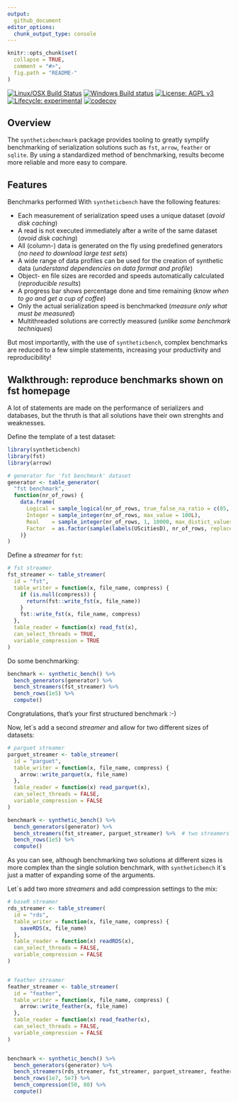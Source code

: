 ```yaml
---
output:
  github_document
editor_options: 
  chunk_output_type: console
---
```


<!-- README.md is generated from README.Rmd. Please edit that file -->

```r
knitr::opts_chunk$set(
  collapse = TRUE,
  comment = "#>",
  fig.path = "README-"
)
```

<!-- <img src="logo.png" align="right" /> -->

[![Linux/OSX Build Status](https://travis-ci.org/fstpackage/syntheticbench.svg?branch=develop)](https://travis-ci.org/fstpackage/syntheticbench)
[![Windows Build status](https://ci.appveyor.com/api/projects/status/rng88laj6o2fj2dy?svg=true)](https://ci.appveyor.com/project/fstpackage/syntheticbench)
[![License: AGPL v3](https://img.shields.io/badge/License-AGPL%20v3-blue.svg)](https://www.gnu.org/licenses/agpl-3.0)
[![Lifecycle: experimental](https://img.shields.io/badge/lifecycle-experimental-blue.svg)](https://www.tidyverse.org/lifecycle/#experimental)
[![codecov](https://codecov.io/gh/fstpackage/syntheticbench/branch/develop/graph/badge.svg)](https://codecov.io/gh/fstpackage/syntheticbench)

## Overview

The `syntheticbenchmark` package provides tooling to greatly symplify benchmarking of serialization solutions such as `fst`, `arrow`, `feather` or `sqlite`. By using a standardized method of benchmarking, results become more reliable and more easy to compare.


## Features

Benchmarks performed With `syntheticbench` have the following features:

* Each measurement of serialization speed uses a unique dataset (_avoid disk caching_)
* A read is not executed immediately after a write of the same dataset  (_avoid disk caching_)
* All (column-) data is generated on the fly using predefined generators (_no need to download large test sets_)
* A wide range of data profiles can be used for the creation of synthetic data (_understand dependencies on data format and profile_)
* Object- en file sizes are recorded and speeds automatically calculated (_reproducible results_)
* A progress bar shows percentage done and time remaining (_know when to go and get a cup of coffee_)
* Only the actual serialization speed is benchmarked (_measure only what must be measured_)
* Multithreaded solutions are correctly measured (_unlike some benchmark techniques_)

But most importantly, with the use of `syntheticbench`, complex benchmarks are reduced to a few simple statements, increasing your productivity and reproducibility!


## Walkthrough: reproduce benchmarks shown on fst homepage

A lot of statements are made on the performance of serializers and databases, but the thruth is that all solutions have their own strenghts and weaknesses.

Define the template of a test dataset:

```r
library(syntheticbench)
library(fst)
library(arrow)

# generator for 'fst benchmark' dataset
generator <- table_generator(
  "fst benchmark",
  function(nr_of_rows) {
    data.frame(
      Logical = sample_logical(nr_of_rows, true_false_na_ratio = c(85, 10, 5)),
      Integer = sample_integer(nr_of_rows, max_value = 100L),
      Real    = sample_integer(nr_of_rows, 1, 10000, max_distict_values = 20) / 100,
      Factor  = as.factor(sample(labels(UScitiesD), nr_of_rows, replace = TRUE))
    )}
)
```

Define a _streamer_ for `fst`:

```r
# fst streamer
fst_streamer <- table_streamer(
  id = "fst",
  table_writer = function(x, file_name, compress) {
    if (is.null(compress)) {
      return(fst::write_fst(x, file_name))
    }
    fst::write_fst(x, file_name, compress)
  },
  table_reader = function(x) read_fst(x),
  can_select_threads = TRUE,
  variable_compression = TRUE
)
```

Do some benchmarking:

```r
benchmark <- synthetic_bench() %>%
  bench_generators(generator) %>%
  bench_streamers(fst_streamer) %>%
  bench_rows(1e5) %>%
  compute()
```

Congratulations, that's your first structured benchmark :-)

Now, let´s add a second _streamer_ and allow for two different sizes of datasets:

```r
# parguet streamer
parguet_streamer <- table_streamer(
  id = "parguet",
  table_writer = function(x, file_name, compress) {
    arrow::write_parquet(x, file_name)
  },
  table_reader = function(x) read_parquet(x),
  can_select_threads = FALSE,
  variable_compression = FALSE
)

benchmark <- synthetic_bench() %>%
  bench_generators(generator) %>%
  bench_streamers(fst_streamer, parguet_streamer) %>%  # two streamers
  bench_rows(1e5) %>%
  compute()
```

As you can see, although benchmarking two solutions at different sizes is more complex than the single solution benchmark, with `syntheticbench` it´s just a matter of expanding some of the arguments.

Let´s add two more _streamers_ and add compression settings to the mix:

```r
# baseR streamer
rds_streamer <- table_streamer(
  id = "rds",
  table_writer = function(x, file_name, compress) {
    saveRDS(x, file_name)
  },
  table_reader = function(x) readRDS(x),
  can_select_threads = FALSE,
  variable_compression = FALSE
)


# feather streamer
feather_streamer <- table_streamer(
  id = "feather",
  table_writer = function(x, file_name, compress) {
    arrow::write_feather(x, file_name)
  },
  table_reader = function(x) read_feather(x),
  can_select_threads = FALSE,
  variable_compression = FALSE
)


benchmark <- synthetic_bench() %>%
  bench_generators(generator) %>%
  bench_streamers(rds_streamer, fst_streamer, parguet_streamer, feather_streamer) %>%
  bench_rows(1e7, 5e7) %>%
  bench_compression(50, 80) %>%
  compute()
```
